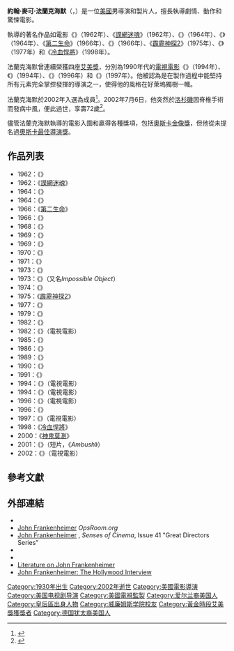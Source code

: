 {{noteTA
|G1=Movie
|G2=Show
|1=zh-hans:弗兰肯海默;zh-hant:法蘭克海默;
}}
{{Infobox entertainer
| type = 導演
| name = 約翰·法蘭克海默
| foreignname = {{lang|en|John Frankenheimer}}
| image = John Frankenheimer on the set of "Andersonville".JPG
| caption = 法蘭克海默於1995年在《{{link-en|安德森維爾 (電影)|Andersonville (film)|安德森維爾}}》的片場
| birth_name = 約翰·麥可·法蘭克海默<br>（{{lang|en|John Michael Frankenheimer}}）
| birth_date = {{Birth date|1930|2|19}}
| birth_place = 美國[[紐約市|紐約市]][[皇后區|皇后區]]
| death_date = {{Death date and age|2002|7|6|1930|2|19}}
| death_place = 美國[[加利福尼亞州|加利福尼亞州]][[洛杉磯|洛杉磯]]
| nationality = 美國
| alma_mater = [[威廉士學院|威廉士學院]]
| residence = 
| occupation = 導演，製片人
| years_active = 1948年至2002年
| spouse = Carolyn Miller（1954年至1962年，離異）<br>{{link-en|艾文·伊凡斯|Evans Evans}}（1963年至2002年）
| emmyawards = '''{{link-en|黃金時段艾美獎迷你影集、電視電影或劇情類節目最佳導演|Primetime Emmy Award for Outstanding Directing for a Limited Series, Movie or Dramatic Special|迷你影集、電視電影或劇情類節目最佳導演}}'''<br>1994年 《{{link-en|暴火危牆|Against the Wall (1994 film)}}》<br>1995年 《{{link-en|燃燒的季節 (1994年電影)|The Burning Season (1994 film)|燃燒的季節}}》<br>1996年 《{{link-en|安德森維爾 (電影)|Andersonville (film)|安德森維爾}}》<br>1998年 《{{link-en|風雲傳奇|George Wallace (film)}}》
| goldenglobeawards = '''{{link-en|金球獎最佳迷你影集或電視電影|Golden Globe Awards: Mini-series or Motion Picture Made for Television|最佳迷你影集或電視電影}}'''<br>1998年 《{{link-en|風雲傳奇|George Wallace (film)}}》
| awards = '''[[威尼斯影展|威尼斯影展聖喬治獎]]'''<br>1962年 《{{link-en|阿爾卡特茲的養鳥人|Birdman of Alcatraz (film)}}》
}}
'''約翰·麥可·法蘭克海默'''（{{lang-en|John Michael Frankenheimer}}，{{bd|1930年|2月19日|2002年|7月6日}}）是一位[[美國|美國]]男導演和製片人，擅長執導劇情、動作和驚悚電影。

執導的著名作品如電影《{{link-en|阿爾卡特茲的養鳥人|Birdman of Alcatraz (film)}}》（1962年）、《[[諜網迷魂|諜網迷魂]]》（1962年）、《{{link-en|五月裡的七天|Seven Days in May}}》（1964年）、《{{link-en|戰鬥列車|The Train (1964 film)}}》（1964年）、《[[第二生命|第二生命]]》（1966年）、《{{link-en|霹靂神風|Grand Prix (1966 film)}}》（1966年）、《[[霹靂神探2|霹靂神探2]]》（1975年）、《{{link-en|最長的星期日|Black Sunday (1977 film)}}》（1977年）和《[[冷血悍將_(電影)|冷血悍將]]》（1998年）。

法蘭克海默曾連續榮獲四座[[艾美獎|艾美獎]]，分別為1990年代的[[電視電影|電視電影]]《{{link-en|暴火危牆|Against the Wall (1994 film)}}》（1994年）、《{{link-en|燃燒的季節 (1994年電影)|The Burning Season (1994 film)|燃燒的季節}}》（1994年）、《{{link-en|安德森維爾 (電影)|Andersonville (film)|安德森維爾}}》（1996年）和《{{link-en|風雲傳奇|George Wallace (film)}}》（1997年）。他被認為是在製作過程中能堅持所有元素完全掌控發揮的導演之一，使得他的風格在好萊塢獨樹一幟。

法蘭克海默於2002年入選為{{link-en|電視名人堂|Television Hall of Fame}}成員<ref>{{cite web|url=http://www.emmys.com/awards/hall-of-fame-honorees|title=Television Hall of Fame Honorees: Complete List|accessdate=2016-08-10|archive-date=2013-11-20|archive-url=https://web.archive.org/web/20131120064642/http://www.emmys.com/awards/hall-of-fame-honorees|dead-url=no}}</ref>。2002年7月6日，他突然於[[洛杉磯|洛杉磯]]因脊椎手術而發病中風，便此過世，享壽72歲<ref name=obit>{{cite web|url=http://www.abc.net.au/news/newsitems/200207/s600486.htm|title=Hollywood director John Frankenheimer dies at 72|access-date=2016-08-10|archive-url=https://web.archive.org/web/20091220011741/http://www.abc.net.au/news/newsitems/200207/s600486.htm|archive-date=2009-12-20|dead-url=yes}}</ref>。

儘管法蘭克海默執導的電影入圍和贏得各種獎項，包括[[奧斯卡金像獎|奧斯卡金像獎]]，但他從未提名過[[奧斯卡最佳導演獎|奧斯卡最佳導演獎]]。

== 作品列表 ==
*1962：《{{link-en|阿爾卡特茲的養鳥人|Birdman of Alcatraz (film)}}》
*1962：《[[諜網迷魂|諜網迷魂]]》
*1964：《{{link-en|五月裡的七天|Seven Days in May}}》
*1964：《{{link-en|戰鬥列車|The Train (1964 film)}}》
*1966：《[[第二生命|第二生命]]》
*1966：《{{link-en|霹靂神風|Grand Prix (1966 film)}}》
*1968：《{{link-en|冤獄酷刑|The Fixer (film)}}》
*1969：《{{link-en|超級船長|The Extraordinary Seaman}}》
*1969：《{{link-en|飛天英雄未了情|The Gypsy Moths}}》
*1970：《{{link-en|我行我素 (電影)|I Walk the Line (film)|我行我素}}》
*1971：《{{link-en|大騎士 (電影)|The Horsemen (1971 film)|大騎士}}》
*1973：《{{link-en|冰人來了|The Iceman Cometh (1973 film)}}》
*1973：《{{link-en|愛情故事的故事|Story of a Love Story}}》（又名''Impossible Object''）
*1974：《{{link-en|九死一生 (1974年電影)|99 and 44/100% Dead|九死一生}}》
*1975：《[[霹靂神探2|霹靂神探2]]》
*1977：《{{link-en|最長的星期日|Black Sunday (1977 film)}}》
*1979：《{{link-en|預言 (電影)|Prophecy (film)|預言}}》
*1982：《{{link-en|挑戰 (1982年電影)|The Challenge (1982 film)|挑戰}}》
*1982：《{{link-en|造雨人 (1982年電影)|The Rainmaker (1956 film)#Adaptations|造雨人}}》（電視電影）
*1985：《{{link-en|末代納粹特勤團|The Holcroft Covenant (film)}}》
*1986：《{{link-en|桃情陷阱|52 Pick-Up}}》
*1989：《{{link-en|震憾大陰謀|Dead Bang}}》
*1990：《{{link-en|第四次世界大戰 (電影)|The Fourth War|第四次世界大戰}}》
*1991：《{{link-en|激爆1992|Year of the Gun (film)}}》
*1994：《{{link-en|暴火危牆|Against the Wall (1994 film)}}》（電視電影）
*1994：《{{link-en|燃燒的季節 (1994年電影)|The Burning Season (1994 film)|燃燒的季節}}》（電視電影）
*1996：《{{link-en|安德森維爾 (電影)|Andersonville (film)|安德森維爾}}》（電視電影）
*1996：《{{link-en|攔截人魔島 (1996年電影)|The Island of Dr. Moreau (1996 film)|攔截人魔島}}》
*1997：《{{link-en|風雲傳奇|George Wallace (film)}}》（電視電影）
*1998：《[[冷血悍將_(電影)|冷血悍將]]》
*2000：《[[神鬼莫測|神鬼莫測]]》
*2001：《{{link-en|寶馬廣告網絡電影精選|The Hire}}》（短片，《''Ambush''》）
*2002：《{{link-en|戰爭之路|Path to War}}》（電視電影）

== 參考文獻 ==
{{reflist}}

== 外部連結 ==
{{commons category|John Frankenheimer}}
*{{IMDb name|1239}}
*[https://web.archive.org/web/20051211111934/http://www.opsroom.org/pages/intelligence/frankenheimer.html John Frankenheimer] ''OpsRoom.org''
*[http://www.sensesofcinema.com/2006/great-directors/frankenheimer/ John Frankenheimer] {{Wayback|url=http://www.sensesofcinema.com/2006/great-directors/frankenheimer/ |date=20160820221932 }}, ''Senses of Cinema'', Issue 41 "Great Directors Series"
* {{EmmyTVLegends name|john-frankenheimer|John Frankenheimer}}
*{{Find a Grave|6580879}}
*[http://www.virtual-history.com/movie/person/1461/john-frankenheimer Literature on John Frankenheimer] {{Wayback|url=http://www.virtual-history.com/movie/person/1461/john-frankenheimer |date=20150413151433 }}
*[http://thehollywoodinterview.blogspot.com/2008/02/john-frankenheimer-hollywood-interview.html John Frankenheimer: The Hollywood Interview] {{Wayback|url=http://thehollywoodinterview.blogspot.com/2008/02/john-frankenheimer-hollywood-interview.html |date=20150311205210 }}

{{黄金时段艾美奖迷你电视系列剧／电视电影／剧情类特别节目最佳执导}}
{{Authority control}}
{{DEFAULTSORT:Frankenheimer, John}}
[[Category:1930年出生|Category:1930年出生]]
[[Category:2002年逝世|Category:2002年逝世]]
[[Category:美國電影導演|Category:美國電影導演]]
[[Category:美国电视剧导演|Category:美国电视剧导演]]
[[Category:美國電視監製|Category:美國電視監製]]
[[Category:爱尔兰裔美国人|Category:爱尔兰裔美国人]]
[[Category:皇后區出身人物|Category:皇后區出身人物]]
[[Category:威廉姆斯学院校友|Category:威廉姆斯学院校友]]
[[Category:黃金時段艾美獎獲獎者|Category:黃金時段艾美獎獲獎者]]
[[Category:德国犹太裔美国人|Category:德国犹太裔美国人]]